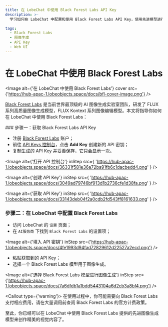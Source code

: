 ```yaml
---
title: 在 LobeChat 中使用 Black Forest Labs API Key
description: >-
  学习如何在 LobeChat 中配置和使用 Black Forest Labs API Key，使用先进模型进行高质量 AI 图像生成。

tags:
  - Black Forest Labs
  - 图像生成
  - API Key
  - Web UI
---
```


# 在 LobeChat 中使用 Black Forest Labs

<Image alt={'在 LobeChat 中使用 Black Forest Labs'} cover src={'https://hub-apac-1.lobeobjects.space/docs/bfl-cover-image.png'} />

[Black Forest Labs](https://bfl.ai/) 是当前世界最顶级的 AI 图像生成实验室团队，研发了 FLUX 系列高质量图像生成模型，FLUX Kontext 系列图像编辑模型。本文将指导你如何在 LobeChat 中使用 Black Forest Labs：

<Steps>
  ### 步骤一：获取 Black Forest Labs API Key

  - 注册 [Black Forest Labs](https://auth.bfl.ai/) 账户；
  - 前往 [API Keys 控制台](https://dashboard.bfl.ai/api/keys)，点击 **Add Key** 创建新的 API 密钥；
  - 复制生成的 API Key 并妥善保存，它只会显示一次。

  <Image
    alt={'打开 API 控制台'}
    inStep
    src={
'https://hub-apac-1.lobeobjects.space/docs/36331f581e36a72ba91fb6c1dacbedd4.png'
}
  />

  <Image
    alt={'创建 API Key'}
    inStep
    src={
'https://hub-apac-1.lobeobjects.space/docs/3049ad79746bf913d1b2736cfe1d38fa.png'
}
  />

  <Image
    alt={'获取 API Key'}
    inStep
    src={
'https://hub-apac-1.lobeobjects.space/docs/33143deb04f2a0cdb2fd543ff8161633.png'
}
  />

  ### 步骤二：在 LobeChat 中配置 Black Forest Labs

  - 访问 LobeChat 的 `设置` 页面；
  - 在 `AI服务商` 下找到 `Black Forest Labs` 的设置项；

  <Image alt={'填入 API 密钥'} inStep src={'https://hub-apac-1.lobeobjects.space/docs/4fe1993d94fad72829612d22527a2ecd.png'} />

  - 粘贴获取到的 API Key；
  - 选择一个 Black Forest Labs 模型用于图像生成。

  <Image alt={'选择 Black Forest Labs 模型进行图像生成'} inStep src={'https://hub-apac-1.lobeobjects.space/docs/7a6dfdb1a1bdd5443104a6d2cb3a8bf4.png'} />

  <Callout type={'warning'}>
    在使用过程中，你可能需要向 Black Forest Labs 支付相应费用，请在大量调用前查阅 Black Forest Labs 的官方计费政策。
  </Callout>
</Steps>

至此，你已经可以在 LobeChat 中使用 Black Forest Labs 提供的先进图像生成模型来创作精美的视觉内容了。
